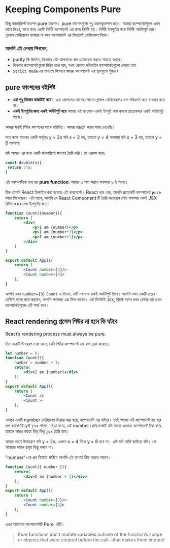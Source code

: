 
# Keeping Components Pure

কিছু জাভাস্ক্রিপ্ট ফাংশন pure ফাংশন। pure ফাংশনগুলো শুধু ক্যালকুলেশন করে। আমরা কম্পোনেটগুলো এমন ভাবে লিখব, যাতে করে একটি নির্দিষ্ট কম্পোনেট এর কাজ নির্দিষ্ট হয়। নির্দিষ্ট ইনপুটের জন্য নির্দিষ্ট আউটপুট দেয়। গ্লোবাল ভেরিয়েবল ব্যবহার না করে কম্পোনেন্ট এর ভিতরেই ভেরিয়েবল নিবো।

### আপনি এই লেখায় শিখবেন,

- purity কি জিনিস, কিভাবে এটা আপনাকে বাগ এভোয়েড করতে সাহায্য করবে।
- কিভাবে কম্পোনেন্টগুলো পিউর রাখা যায়, যখন কোনো পরিবর্তনে কম্পোনেন্টগুলো রেন্ডার হবে
- `Strict Mode` এর মাধ্যমে কিভাবে আমরা কম্পোনেন্ট এর ভুলগুলো খুঁজব \

## pure ফাংশনের বইশিষ্ট

- **এরা শুধু নিজের কাজটাই করে।** এরা প্রোগামের আগের কোনো গ্লোবাল ভেরিয়েবলের মান পরিবর্তন করে ব্যবহার করে না।
- **একই ইনপুটের জন্য একই আউটপুট হবে** আমরা এই ফাংশনে একই ইনপুট পাস করলে প্রত্যেকবার একই আউটপুট পাবো।

আমরা সবাই পিউর ফাংশনের সাথে পরিচিত। আমরা `Math` করার সময় দেখেছি।

মনে করো ম্যাথের একটি ফর্মূলাঃ y = 2x
যদি x = 2 হয়, তাহলে y = 4 সবসময়
যদি x = 3 হয়, তাহলে y = 6 সবসময়

যদি আমরা এর জন্য একটি জাভাস্ক্রিপ্ট ফাংশন তৈরি করি। তা এরকম হবেঃ

```js
const double(x){
 return 2*x;
}
```

এই ফাংশনটিকে বলা হয় **pure function**. আমরা ৩ পাস করলে সবসময় ৬ ই পাবো।

ঠিক তেমনি React ডিজাইন করা হয়েছে এই কনসেপ্টে। React ধরে নেয়, আপনি প্রত্যেকটি কম্পোনেন্ট `pure` ভাবে লিখেছেন। এটা মানে, আপনি যে React Component টি তৈরি করেছেন সেটা সবসময় একই JSX রিটার্ন করবে সেম ইনপুটের জন্য।

```jsx
function Count({number}){
    return (
        <div>
            <p>I am {number}</p>
            <p>I am {number*3}</p>
            <p>I am {number+1}</p>
        </div>
    )
}

export default App(){
    return (
        <Count number={3}/>
        <Count number={4}>
    );
}
```

আপনি যখন `number={3}` `Count` এ দিবেন, এটি সবসময় একই আউটপুট দিবে। আপনি যখন একটি রান্নার রেসিপি ফলো করে করবেন, আপনি সবসময় এক ডিস পাবেন। এই ডিসটাই `JSX`, রিয়াক্ট অ্যাপ যখন রেন্ডায় হয় তখন কম্পোনেন্টগুলো এটি সার্ভ করে।

## React rendering প্রসেস পিউর না হলে কি ঘটবে

React’s rendering process must always be pure.

নিচে একটি উদাহরণ দেয়া আছে যেটা পিউর কম্পোনেন্ট এর রুল ব্রেক করেছে।

```jsx
let number = 0;
function Count(){
    number = number + 1;
    return(
        <div>I am {number}</div>
    );
}
export default App(){
    return (
        <Count />
        <Count >
    );
}
```

এখানে একটি number ভেরিয়েবল ডিক্লার করা হয়ে, কম্পোনেন্ট এর বাইরে। তাই আমরা এই কম্পোনেন্ট বার বার কল করলে ডিফ্রেন্ট `jsx` পাবো। চিন্তা করো, এই number ভেরিয়েবলটি যদি আরো অন্যান্য কম্পোনেন্ট রিড করে, তাহলে আরও কতো ভিন্ন ভিন্ন `jsx` তৈরি হবে।

আমরা আগে উদাহরণে যদি y = 2x; এখানে x = 4 দিলে y = 8 হবে না। এটা যদি আমি কাউকে বলি। সে আমাকে পাগল ছাড়া কিছু বলবে না।

"number"-কে প্রপ হিসাবে পাঠিয়ে আপনি এই ব্যাপার ঠিক করতে পারেন।

```jsx
function Count({ number }){
    return(
        <div>I am {number + 1}</div>
    );
}
export default App(){
    return (
        <Count number={3}/>
        <Count number={4}>
    );
}
```

এখন আমাদের কম্পোনেন্টটি Pure. খাঁটি।

> Pure functions don’t mutate variables outside of the function’s scope or objects that were created before the call—that makes them impure!


<GiscusComments
  repo="codedbyMojnu/react-bangla-tutorial"
  repoId="R_kgDOLDE87Q"
  category="General"
  categoryId="DIC_kwDOLDE87c4CtCIY"
  mapping="pathname"
  inputPosition="top"
  theme="preferred_color_scheme"
  lang="en"
/>
